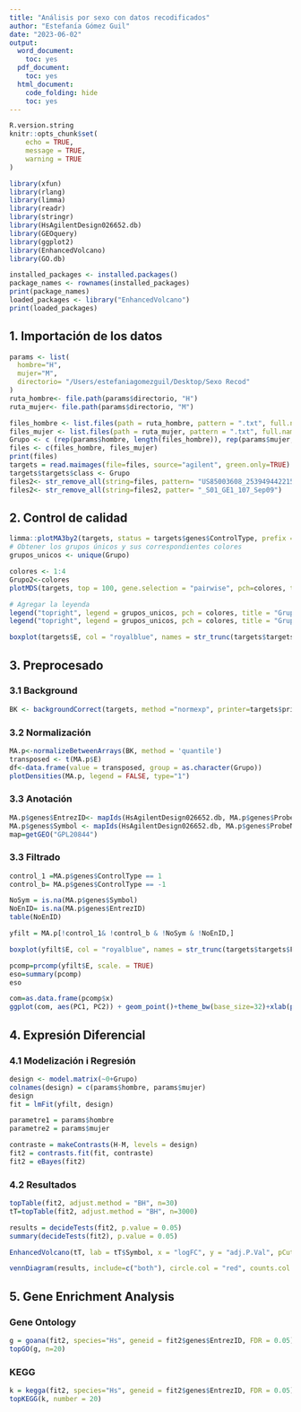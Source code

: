 ```yaml
---
title: "Análisis por sexo con datos recodificados"
author: "Estefanía Gómez Guil"
date: "2023-06-02"
output:
  word_document:
    toc: yes
  pdf_document:
    toc: yes
  html_document:
    code_folding: hide
    toc: yes
---
```



```r
R.version.string
knitr::opts_chunk$set(
	echo = TRUE,
	message = TRUE,
	warning = TRUE
)

library(xfun)
library(rlang)
library(limma)
library(readr)
library(stringr)
library(HsAgilentDesign026652.db)
library(GEOquery)
library(ggplot2)
library(EnhancedVolcano)
library(GO.db)

installed_packages <- installed.packages()
package_names <- rownames(installed_packages)
print(package_names)
loaded_packages <- library("EnhancedVolcano")
print(loaded_packages)
```

## 1. Importación de los datos
```r
params <- list(
  hombre="H",
  mujer="M",
  directorio= "/Users/estefaniagomezguil/Desktop/Sexo Recod"
)
ruta_hombre<- file.path(params$directorio, "H")
ruta_mujer<- file.path(params$directorio, "M")

files_hombre <- list.files(path = ruta_hombre, pattern = ".txt", full.names = TRUE)
files_mujer <- list.files(path = ruta_mujer, pattern = ".txt", full.names = TRUE)
Grupo <- c (rep(params$hombre, length(files_hombre)), rep(params$mujer, length(files_mujer)))
files <- c(files_hombre, files_mujer)
print(files)
targets = read.maimages(file=files, source="agilent", green.only=TRUE)
targets$targets$class <- Grupo
files2<- str_remove_all(string=files, pattern= "US85003608_253949442215")
files2<- str_remove_all(string=files2, patter= "_S01_GE1_107_Sep09")

```

## 2. Control de calidad

```r
limma::plotMA3by2(targets, status = targets$genes$ControlType, prefix = "MA", device = "pdf")
# Obtener los grupos únicos y sus correspondientes colores
grupos_unicos <- unique(Grupo)

colores <- 1:4
Grupo2<-colores
plotMDS(targets, top = 100, gene.selection = "pairwise", pch=colores, type="p", plot = TRUE)

# Agregar la leyenda
legend("topright", legend = grupos_unicos, pch = colores, title = "Grupos")
legend("topright", legend = grupos_unicos, pch = colores, title = "Grupos")

boxplot(targets$E, col = "royalblue", names = str_trunc(targets$targets$FileName, width = 10, side = "left"))
```

## 3. Preprocesado

### 3.1 Background
```r
BK <- backgroundCorrect(targets, method ="normexp", printer=targets$printer, verbose=TRUE)
```

### 3.2 Normalización
```r
MA.p<-normalizeBetweenArrays(BK, method = 'quantile')
transposed <- t(MA.p$E)
df<-data.frame(value = transposed, group = as.character(Grupo))
plotDensities(MA.p, legend = FALSE, type="1")
```


### 3.3 Anotación
```r
MA.p$genes$EntrezID<- mapIds(HsAgilentDesign026652.db, MA.p$genes$ProbeName, keytype = "PROBEID", column = "ENTREZID")
MA.p$genes$Symbol <- mapIds(HsAgilentDesign026652.db, MA.p$genes$ProbeName, keytype = "PROBEID", column = "SYMBOL")
map=getGEO("GPL20844")
```
### 3.3 Filtrado
```r
control_1 =MA.p$genes$ControlType == 1
control_b= MA.p$genes$ControlType == -1
```

```r
NoSym = is.na(MA.p$genes$Symbol)
NoEnID= is.na(MA.p$genes$EntrezID)
table(NoEnID)
```
```r
yfilt = MA.p[!control_1& !control_b & !NoSym & !NoEnID,]
```

```r
boxplot(yfilt$E, col = "royalblue", names = str_trunc(targets$targets$FileName, width = 10, side = "left"))
```

```r
pcomp=prcomp(yfilt$E, scale. = TRUE)
eso=summary(pcomp)
eso
```

```r
com=as.data.frame(pcomp$x)
ggplot(com, aes(PC1, PC2)) + geom_point()+theme_bw(base_size=32)+xlab(paste("PC1:",eso$importance[2,1])) + ylab(paste("PC2:",eso$importance[2,2]))+theme(legend.position="top")
```


## 4. Expresión Diferencial


### 4.1 Modelización i Regresión

```r
design <- model.matrix(~0+Grupo)
colnames(design) = c(params$hombre, params$mujer)
design
fit = lmFit(yfilt, design)
```

```r
parametre1 = params$hombre
parametre2 = params$mujer

contraste = makeContrasts(H-M, levels = design)
fit2 = contrasts.fit(fit, contraste)
fit2 = eBayes(fit2)

```


### 4.2 Resultados

```r
topTable(fit2, adjust.method = "BH", n=30)
tT=topTable(fit2, adjust.method = "BH", n=3000)

results = decideTests(fit2, p.value = 0.05)
summary(decideTests(fit2), p.value = 0.05)
```


```r
EnhancedVolcano(tT, lab = tT$Symbol, x = "logFC", y = "adj.P.Val", pCutoff = 0.05, FCcutoff=2, labSize = 6.0, ylim=0.95)
```





```r
vennDiagram(results, include=c("both"), circle.col = "red", counts.col = "blue", names = c("CHD9-CTL"))
```



## 5. Gene Enrichment Analysis


### Gene Ontology

```r
g = goana(fit2, species="Hs", geneid = fit2$genes$EntrezID, FDR = 0.05)
topGO(g, n=20)
```


### KEGG

```r
k = kegga(fit2, species="Hs", geneid = fit2$genes$EntrezID, FDR = 0.05)
topKEGG(k, number = 20)
```